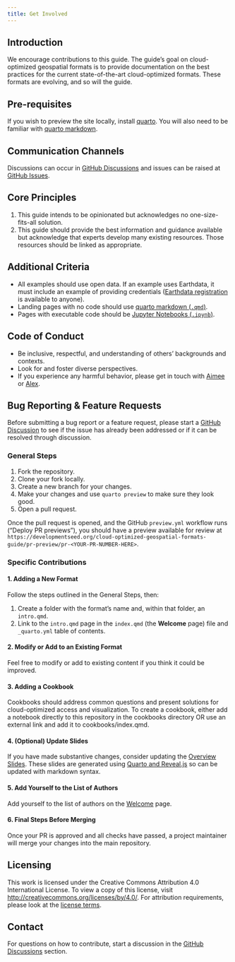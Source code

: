```yaml
---
title: Get Involved
---
```


## Introduction

We encourage contributions to this guide. The guide's goal on cloud-optimized geospatial formats is to provide documentation on the best practices for the current state-of-the-art cloud-optimized formats. These formats are evolving, and so will the guide.

## Pre-requisites

If you wish to preview the site locally, install [quarto](https://quarto.org/). You will also need to be familiar with [quarto markdown](https://quarto.org/docs/authoring/markdown-basics.html).

## Communication Channels

Discussions can occur in [GitHub Discussions](https://github.com/developmentseed/cloud-optimized-geospatial-formats-guide/discussions) and issues can be raised at [GitHub Issues](https://github.com/developmentseed/cloud-optimized-geospatial-formats-guide/issues).

## Core Principles

1. This guide intends to be opinionated but acknowledges no one-size-fits-all solution.
2. This guide should provide the best information and guidance available but acknowledge that experts develop many existing resources. Those resources should be linked as appropriate.

## Additional Criteria

- All examples should use open data. If an example uses Earthdata, it must include an example of providing credentials ([Earthdata registration](https://urs.earthdata.nasa.gov/users/new) is available to anyone).
- Landing pages with no code should use [quarto markdown (`.qmd`)](https://quarto.org/docs/authoring/markdown-basics.html).
- Pages with executable code should be [Jupyter Notebooks (`.ipynb`)](https://ipython.org/notebook.html).

## Code of Conduct

- Be inclusive, respectful, and understanding of others' backgrounds and contexts.
- Look for and foster diverse perspectives.
- If you experience any harmful behavior, please get in touch with [Aimee](mailto:aimee@developmentseed.org) or [Alex](mailto:alex@developmentseed.org).

## Bug Reporting & Feature Requests

Before submitting a bug report or a feature request, please start a [GitHub Discussion](https://github.com/developmentseed/cloud-optimized-geospatial-formats-guide/discussions) to see if the issue has already been addressed or if it can be resolved through discussion.

### General Steps

1. Fork the repository.
2. Clone your fork locally.
3. Create a new branch for your changes.
4. Make your changes and use `quarto preview` to make sure they look good.
5. Open a pull request.

Once the pull request is opened, and the GitHub `preview.yml` workflow runs ("Deploy PR previews"), you should have a preview available for review at `https://developmentseed.org/cloud-optimized-geospatial-formats-guide/pr-preview/pr-<YOUR-PR-NUMBER-HERE>`.

### Specific Contributions

#### 1. Adding a New Format

Follow the steps outlined in the General Steps, then:

1. Create a folder with the format's name and, within that folder, an `intro.qmd`.
2. Link to the `intro.qmd` page in the `index.qmd` (the **Welcome** page) file and `_quarto.yml` table of contents.

#### 2. Modify or Add to an Existing Format

Feel free to modify or add to existing content if you think it could be improved.

#### 3. Adding a Cookbook

Cookbooks should address common questions and present solutions for cloud-optimized access and visualization. To create a cookbook, either add a notebook directly to this repository in the cookbooks directory OR use an external link and add it to cookbooks/index.qmd.

#### 4. (Optional) Update Slides

If you have made substantive changes, consider updating the [Overview Slides](./overview.qmd). These slides are generated using [Quarto and Reveal.js](https://quarto.org/docs/presentations/revealjs/) so can be updated with markdown syntax.

#### 5. Add Yourself to the List of Authors

Add yourself to the list of authors on the [Welcome](./index.qmd#authors) page.

#### 6. Final Steps Before Merging

Once your PR is approved and all checks have passed, a project maintainer will merge your changes into the main repository.

## Licensing

This work is licensed under the Creative Commons Attribution 4.0 International License. To view a copy of this license, visit [http://creativecommons.org/licenses/by/4.0/](http://creativecommons.org/licenses/by/4.0/). For attribution requirements, please look at the [license terms](http://creativecommons.org/licenses/by/4.0/).

## Contact

For questions on how to contribute, start a discussion in the [GitHub Discussions](https://github.com/developmentseed/cloud-optimized-geospatial-formats-guide/discussions) section.

